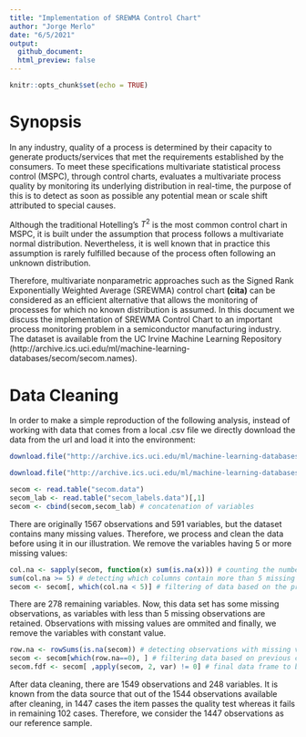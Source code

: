 ```yaml
---
title: "Implementation of SREWMA Control Chart"
author: "Jorge Merlo"
date: "6/5/2021"
output:
  github_document:
  html_preview: false 
---
```


```r
knitr::opts_chunk$set(echo = TRUE)
```

# Synopsis

In any industry, quality of a process is determined by their capacity to generate products/services that met the requirements established by the consumers. To meet these specifications multivariate statistical process control (MSPC), through control charts, evaluates a multivariate process quality by monitoring its underlying distribution in real-time, the purpose of this is to detect as soon as possible any potential mean or scale shift attributed to special causes.

Although the traditional Hotelling's $T^2$ is the most common control chart in MSPC, it is built under the assumption that process follows a multivariate normal distribution. Nevertheless, it is well known that in practice this assumption is rarely fulfilled because of the process often following an unknown distribution.

Therefore, multivariate nonparametric approaches such as the Signed Rank Exponentially Weighted Average (SREWMA) control chart **(cita)** can be considered as an efficient alternative that allows the monitoring of processes for which no known distribution is assumed. In this document we discuss the implementation of SREWMA Control Chart to an important process monitoring problem in a semiconductor manufacturing industry. The dataset is available from the UC Irvine Machine Learning Repository (http://archive.ics.uci.edu/ml/machine-learning-databases/secom/secom.names).

# Data Cleaning

In order to make a simple reproduction of the following analysis, instead of working with data that comes from a local .csv file we directly download the data from the url and load it into the environment:

```r
download.file("http://archive.ics.uci.edu/ml/machine-learning-databases/secom/secom.data", destfile = "secom.data") # explanatory variables

download.file("http://archive.ics.uci.edu/ml/machine-learning-databases/secom/secom_labels.data", destfile  = "secom_labels.data") # output

secom <- read.table("secom.data")
secom_lab <- read.table("secom_labels.data")[,1]
secom <- cbind(secom,secom_lab) # concatenation of variables
```

There are originally 1567 observations and 591 variables, but the dataset contains many missing values. Therefore, we process and clean the data before using it in our illustration. We remove the variables having 5 or more missing values:

```r
col.na <- sapply(secom, function(x) sum(is.na(x))) # counting the number of NA's in each variable
sum(col.na >= 5) # detecting which columns contain more than 5 missing values
secom <- secom[, which(col.na < 5)] # filtering of data based on the previous condition
```

There are 278 remaining variables. Now, this data set has some missing observations, as variables with less than 5 missing observations are retained. Observations with missing values are ommited and finally, we remove the variables with constant value.

```r
row.na <- rowSums(is.na(secom)) # detecting observations with missing values
secom <- secom[which(row.na==0), ] # filtering data based on previous condition
secom.fdf <- secom[ ,apply(secom, 2, var) != 0] # final data frame to be analyzed (variables with constant value are removed)
```

After data cleaning, there are 1549 observations and 248 variables. It is known from the data source
that out of the 1544 observations available after cleaning, in 1447 cases the item passes the quality test whereas it fails in remaining 102 cases. Therefore, we consider the 1447 observations as our reference sample.

